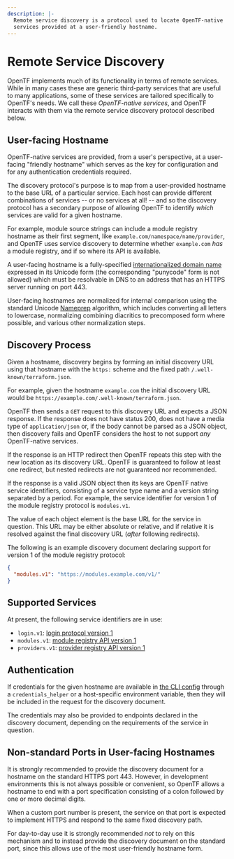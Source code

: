 ```yaml
---
description: |-
  Remote service discovery is a protocol used to locate OpenTF-native
  services provided at a user-friendly hostname.
---
```


# Remote Service Discovery

OpenTF implements much of its functionality in terms of remote services.
While in many cases these are generic third-party services that are useful
to many applications, some of these services are tailored specifically to
OpenTF's needs. We call these _OpenTF-native services_, and OpenTF
interacts with them via the remote service discovery protocol described below.

## User-facing Hostname

OpenTF-native services are provided, from a user's perspective, at a
user-facing "friendly hostname" which serves as the key for configuration and
for any authentication credentials required.

The discovery protocol's purpose is to map from a user-provided hostname to
the base URL of a particular service. Each host can provide different
combinations of services -- or no services at all! -- and so the discovery
protocol has a secondary purpose of allowing OpenTF to identify _which_
services are valid for a given hostname.

For example, module source strings can include a module registry hostname
as their first segment, like `example.com/namespace/name/provider`, and
OpenTF uses service discovery to determine whether `example.com` _has_
a module registry, and if so where its API is available.

A user-facing hostname is a fully-specified
[internationalized domain name](https://en.wikipedia.org/wiki/Internationalized_domain_name)
expressed in its Unicode form (the corresponding "punycode" form is not allowed)
which must be resolvable in DNS to an address that has an HTTPS server running
on port 443.

User-facing hostnames are normalized for internal comparison using the
standard Unicode [Nameprep](https://en.wikipedia.org/wiki/Nameprep) algorithm,
which includes converting all letters to lowercase, normalizing combining
diacritics to precomposed form where possible, and various other normalization
steps.

## Discovery Process

Given a hostname, discovery begins by forming an initial discovery URL
using that hostname with the `https:` scheme and the fixed path
`/.well-known/terraform.json`.

For example, given the hostname `example.com` the initial discovery URL
would be `https://example.com/.well-known/terraform.json`.

OpenTF then sends a `GET` request to this discovery URL and expects a
JSON response. If the response does not have status 200, does not have a media
type of `application/json` or, if the body cannot be parsed as a JSON object,
then discovery fails and OpenTF considers the host to not support _any_
OpenTF-native services.

If the response is an HTTP redirect then OpenTF repeats this step with the
new location as its discovery URL. OpenTF is guaranteed to follow at least
one redirect, but nested redirects are not guaranteed nor recommended.

If the response is a valid JSON object then its keys are OpenTF native
service identifiers, consisting of a service type name and a version string
separated by a period. For example, the service identifier for version 1 of
the module registry protocol is `modules.v1`.

The value of each object element is the base URL for the service in question.
This URL may be either absolute or relative, and if relative it is resolved
against the final discovery URL (_after_ following redirects).

The following is an example discovery document declaring support for
version 1 of the module registry protocol:

```json
{
  "modules.v1": "https://modules.example.com/v1/"
}
```

## Supported Services

At present, the following service identifiers are in use:

* `login.v1`: [login protocol version 1](/opentf/cli/commands/login)
* `modules.v1`: [module registry API version 1](/opentf/internals/module-registry-protocol)
* `providers.v1`: [provider registry API version 1](/opentf/internals/provider-registry-protocol)

## Authentication

If credentials for the given hostname are available in
[the CLI config](/opentf/cli/config/config-file#Credentials) through a `credentials_helper` or a host-specific environment variable, then they will be included in the request for the discovery document.

The credentials may also be provided to endpoints declared in the discovery
document, depending on the requirements of the service in question.

## Non-standard Ports in User-facing Hostnames

It is strongly recommended to provide the discovery document for a hostname
on the standard HTTPS port 443. However, in development environments this is
not always possible or convenient, so OpenTF allows a hostname to end
with a port specification consisting of a colon followed by one or more
decimal digits.

When a custom port number is present, the service on that port is expected to
implement HTTPS and respond to the same fixed discovery path.

For day-to-day use it is strongly recommended _not_ to rely on this mechanism
and to instead provide the discovery document on the standard port, since this
allows use of the most user-friendly hostname form.
